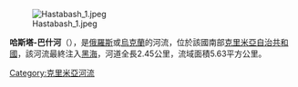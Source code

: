 [[Image:Hastabash_1.jpeg|right]]

'''哈斯塔-巴什河'''（{{lang-ru|Хаста-Баш}}），是[[俄羅斯|俄羅斯]]或[[烏克蘭|烏克蘭]]的河流，位於該國南部[[克里米亞自治共和國|克里米亞自治共和國]]，該河流最終注入[[黑海|黑海]]，河道全長2.45公里，流域面積5.63平方公里。

{{DEFAULTSORT:Хаста-Баш}}
[[Category:克里米亞河流|Category:克里米亞河流]]


{{Ukraine-river-stub}}